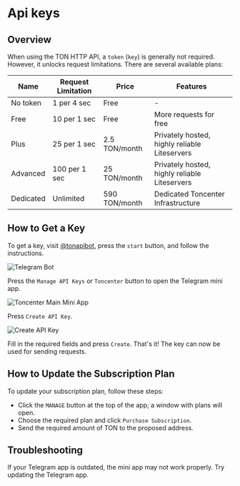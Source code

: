 # Api keys

## Overview

When using the TON HTTP API, a `token` (`key`) is generally not required. However, it unlocks request limitations. There are several available plans:

| Name       | Request Limitation  | Price           | Features                                      |
|------------|---------------------|-----------------|-----------------------------------------------|
| No token   | 1 per 4 sec         | Free            | -                                             |
| Free       | 10 per 1 sec        | Free            | More requests for free                        |
| Plus       | 25 per 1 sec        | 2.5 TON/month   | Privately hosted, highly reliable Liteservers |
| Advanced   | 100 per 1 sec       | 25 TON/month    | Privately hosted, highly reliable Liteservers |
| Dedicated  | Unlimited           | 590 TON/month   | Dedicated Toncenter Infrastructure            |

## How to Get a Key

To get a key, visit [@tonapibot](https://t.me/tonapibot), press the `start` button, and follow the instructions.

![Telegram Bot](/img/registration-process/telegram-bot.png)

Press the `Manage API Keys` or `Toncenter` button to open the Telegram mini app.

![Toncenter Main Mini App](/img/registration-process/toncenter-main-miniapp.png)

Press `Create API Key`.

![Create API Key](/img/registration-process/create-api-key.png)

Fill in the required fields and press `Create`. That's it! The key can now be used for sending requests.

## How to Update the Subscription Plan

To update your subscription plan, follow these steps:

- Click the `MANAGE` button at the top of the app; a window with plans will open.
- Choose the required plan and click `Purchase Subscription`.
- Send the required amount of TON to the proposed address.

## Troubleshooting

If your Telegram app is outdated, the mini app may not work properly. Try updating the Telegram app.
